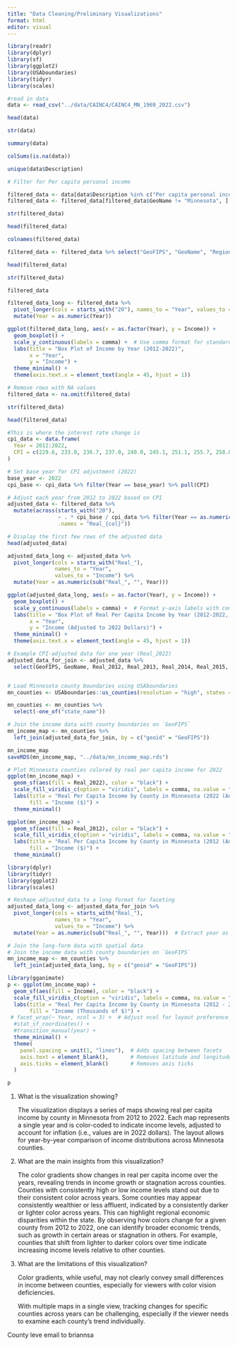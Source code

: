 ```yaml
---
title: "Data Cleaning/Preliminary Visualizations"
format: html
editor: visual
---
```


```r
library(readr)
library(dplyr)
library(sf)
library(ggplot2)
library(USAboundaries)
library(tidyr)
library(scales)
```

```r
#read in data
data <- read_csv("../data/CAINC4/CAINC4_MN_1969_2022.csv")

head(data)
```

```r
str(data)

summary(data)

colSums(is.na(data))

```

```r
unique(data$Description)
```

```r
# Filter for Per capita personal income

filtered_data <- data[data$Description %in% c("Per capita personal income (dollars) 4/"), ]
filtered_data <- filtered_data[filtered_data$GeoName != "Minnesota", ]

str(filtered_data)

head(filtered_data)

colnames(filtered_data)
```

```r
filtered_data <- filtered_data %>% select("GeoFIPS", "GeoName", "Region", "TableName", "LineCode", "Description", "Unit", contains("2012"), contains("2013"), contains("2014"), contains("2015"), contains("2016"), contains("2017"), contains("2018"), contains("2019"), contains("2020"), contains("2021"), contains("2022"))

head(filtered_data)

str(filtered_data)

filtered_data
```

```r
filtered_data_long <- filtered_data %>%
  pivot_longer(cols = starts_with("20"), names_to = "Year", values_to = "Income") %>%
  mutate(Year = as.numeric(Year))

ggplot(filtered_data_long, aes(x = as.factor(Year), y = Income)) +
  geom_boxplot() +
  scale_y_continuous(labels = comma) +  # Use comma format for standard notation
  labs(title = "Box Plot of Income by Year (2012-2022)",
       x = "Year",
       y = "Income") +
  theme_minimal() +
  theme(axis.text.x = element_text(angle = 45, hjust = 1))
```

```r
# Remove rows with NA values
filtered_data <- na.omit(filtered_data)

str(filtered_data)

head(filtered_data)
```

```r
#This is where the interest rate change is
cpi_data <- data.frame(
  Year = 2012:2022,
  CPI = c(229.6, 233.0, 236.7, 237.0, 240.0, 245.1, 251.1, 255.7, 258.8, 271.0, 292.7) 
)

# Set base year for CPI adjustment (2022)
base_year <- 2022
cpi_base <- cpi_data %>% filter(Year == base_year) %>% pull(CPI)

# Adjust each year from 2012 to 2022 based on CPI
adjusted_data <- filtered_data %>%
  mutate(across(starts_with("20"), 
                ~ . * cpi_base / cpi_data %>% filter(Year == as.numeric(substring(cur_column(), 1, 4))) %>% pull(CPI),
                .names = "Real_{col}"))

# Display the first few rows of the adjusted data
head(adjusted_data)
```

```r
adjusted_data_long <- adjusted_data %>%
  pivot_longer(cols = starts_with("Real_"), 
               names_to = "Year", 
               values_to = "Income") %>%
  mutate(Year = as.numeric(sub("Real_", "", Year)))

ggplot(adjusted_data_long, aes(x = as.factor(Year), y = Income)) +
  geom_boxplot() +
  scale_y_continuous(labels = comma) +  # Format y-axis labels with commas
  labs(title = "Box Plot of Real Per Capita Income by Year (2012-2022, Adjusted)",
       x = "Year",
       y = "Income (Adjusted to 2022 Dollars)") +
  theme_minimal() +
  theme(axis.text.x = element_text(angle = 45, hjust = 1))
```

```r
# Example CPI-adjusted data for one year (Real_2022)
adjusted_data_for_join <- adjusted_data %>%
  select(GeoFIPS, GeoName, Real_2012, Real_2013, Real_2014, Real_2015, Real_2016, Real_2017, Real_2018, Real_2019, Real_2020, Real_2021, Real_2022)


# Load Minnesota county boundaries using USAboundaries
mn_counties <- USAboundaries::us_counties(resolution = "high", states = "Minnesota")

mn_counties <- mn_counties %>%
  select(-one_of("state_name"))

# Join the income data with county boundaries on `GeoFIPS`
mn_income_map <- mn_counties %>%
  left_join(adjusted_data_for_join, by = c("geoid" = "GeoFIPS"))

mn_income_map
saveRDS(mn_income_map, "../data/mn_income_map.rds")
```

```r
# Plot Minnesota counties colored by real per capita income for 2022
ggplot(mn_income_map) +
  geom_sf(aes(fill = Real_2022), color = "black") +
  scale_fill_viridis_c(option = "viridis", labels = comma, na.value = "gray80") +
  labs(title = "Real Per Capita Income by County in Minnesota (2022 (Adjusted to 2022 Dollars))",
       fill = "Income ($)") +
  theme_minimal()
```

```r
ggplot(mn_income_map) +
  geom_sf(aes(fill = Real_2012), color = "black") +
  scale_fill_viridis_c(option = "viridis", labels = comma, na.value = "gray80") +
  labs(title = "Real Per Capita Income by County in Minnesota (2012 (Adjusted to 2022 Dollars)",
       fill = "Income ($)") +
  theme_minimal()
```

```r
library(dplyr)
library(tidyr)
library(ggplot2)
library(scales)

# Reshape adjusted_data to a long format for faceting
adjusted_data_long <- adjusted_data_for_join %>%
  pivot_longer(cols = starts_with("Real_"), 
               names_to = "Year", 
               values_to = "Income") %>%
  mutate(Year = as.numeric(sub("Real_", "", Year)))  # Extract year as a numeric value

# Join the long-form data with spatial data
# Join the income data with county boundaries on `GeoFIPS`
mn_income_map <- mn_counties %>%
  left_join(adjusted_data_long, by = c("geoid" = "GeoFIPS"))
```

```r

library(gganimate)
p <- ggplot(mn_income_map) +
  geom_sf(aes(fill = Income), color = "black") +
  scale_fill_viridis_c(option = "viridis", labels = comma, na.value = "gray80") +
  labs(title = "Real Per Capita Income by County in Minnesota (2012 - 2022 (Adjusted to 2022 dollars))",
       fill = "Income (Thousands of $)") +
 # facet_wrap(~ Year, ncol = 3) +  # Adjust ncol for layout preference
  #stat_sf_coordinates() + 
  #transition_manual(year) +
  theme_minimal() +
  theme(
    panel.spacing = unit(1, "lines"),  # Adds spacing between facets
    axis.text = element_blank(),       # Removes latitude and longitude labels
    axis.ticks = element_blank()       # Removes axis ticks
  )

p

```

1.  What is the visualization showing?

    The visualization displays a series of maps showing real per capita income by county in Minnesota from 2012 to 2022. Each map represents a single year and is color-coded to indicate income levels, adjusted to account for inflation (i.e., values are in 2022 dollars). The layout allows for year-by-year comparison of income distributions across Minnesota counties.

2.  What are the main insights from this visualization?

    The color gradients show changes in real per capita income over the years, revealing trends in income growth or stagnation across counties. Counties with consistently high or low income levels stand out due to their consistent color across years. Some counties may appear consistently wealthier or less affluent, indicated by a consistently darker or lighter color across years. This can highlight regional economic disparities within the state. By observing how colors change for a given county from 2012 to 2022, one can identify broader economic trends, such as growth in certain areas or stagnation in others. For example, counties that shift from lighter to darker colors over time indicate increasing income levels relative to other counties.

3.  What are the limitations of this visualization?

    Color gradients, while useful, may not clearly convey small differences in income between counties, especially for viewers with color vision deficiencies.

    With multiple maps in a single view, tracking changes for specific counties across years can be challenging, especially if the viewer needs to examine each county’s trend individually.

County leve email to briannsa
